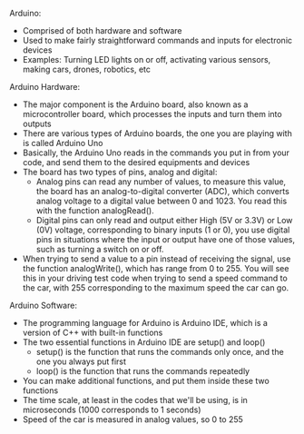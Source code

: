 Arduino: 
- Comprised of both hardware and software
- Used to make fairly straightforward commands and inputs for electronic devices 
- Examples: Turning LED lights on or off, activating various sensors, making cars, drones, robotics, etc 

Arduino Hardware: 
- The major component is the Arduino board, also known as a microcontroller board, which processes the inputs and turn them into outputs
- There are various types of Arduino boards, the one you are playing with is called Arduino Uno 
- Basically, the Arduino Uno reads in the commands you put in from your code, and send them to the desired equipments and devices 
- The board has two types of pins, analog and digital: 
    + Analog pins can read any number of values, to measure this value, the board has an analog-to-digital converter (ADC), which converts analog
    voltage to a digital value between 0 and 1023. You read this with the function analogRead(). 
    + Digital pins can only read and output either High (5V or 3.3V) or Low (0V) voltage, corresponding to binary inputs (1 or 0), you use digital pins 
    in situations where the input or output have one of those values, such as turning a switch on or off. 
- When trying to send a value to a pin instead of receiving the signal, use the function analogWrite(), which has range from 0 to 255. You will see
this in your driving test code when trying to send a speed command to the car, with 255 corresponding to the maximum speed the car can go.

Arduino Software: 
- The programming language for Arduino is Arduino IDE, which is a version of C++ with built-in functions
- The two essential functions in Arduino IDE are setup() and loop()
    + setup() is the function that runs the commands only once, and the one you always put first
    + loop() is the function that runs the commands repeatedly
- You can make additional functions, and put them inside these two functions 
- The time scale, at least in the codes that we'll be using, is in microseconds (1000 corresponds to 1 seconds)
- Speed of the car is measured in analog values, so 0 to 255